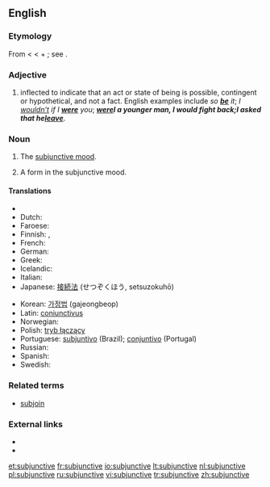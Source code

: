 ==English==

===Etymology===
From {{etyl|la}} {{term|subjunctivus||serving to join, connecting, in grammar applies to the subjunctive mode}} < {{term|subjungere||to add, join, subjoin}} < {{term|sub||under}} + {{term|jungere||to join, yoke}}; see {{term|join}}.

===Adjective===
{{en-adj|-}}

# {{context|grammar|of a verb}} inflected to indicate that an act or state of being is possible, contingent or hypothetical, and not a fact.  English examples include ''so '''[[be]]''' it''; ''I [[wouldn’t]] if I '''[[were]]''' you''; '''''[[were]]''' I a younger man, I would fight back''; ''I asked that he '''[[leave]]'''''.

===Noun===
{{en-noun|s|-}}

# {{context|grammar|uncountable}} The [[subjunctive mood]].
# {{context|countable}} A form in the subjunctive mood.

====Translations====
{{trans-top|subjunctive mood}}
* {{trreq|Chinese}}
* Dutch: {{t+|nl|aanvoegende wijs|m}}
* Faroese: {{t-|fo|hugsháttur|m|xs=Faroese}}
* Finnish: {{t+|fi|konjunktiivi}}, {{t+|fi|subjunktiivi}}
* French: {{t+|fr|subjonctif|m}}
* German: {{t+|de|Konjunktiv|m}}
* Greek: {{t|el|υποτακτική|tr=ipotakticí|f}}
* Icelandic: {{t+|is|viðtengingarháttur|m}}
* Italian: {{t+|it|congiuntivo|m}}
* Japanese: [[接続法]] (せつぞくほう, setsuzokuhō)
{{trans-mid}}
* Korean: [[가정법]] (gajeongbeop)
* Latin: [[coniunctivus]]
* Norwegian: {{t-|no|konjunktiv|m}}
* Polish: [[tryb łączący]] {{m}}
* Portuguese: [[subjuntivo]] {{m}} (Brazil); [[conjuntivo]] {{m}} (Portugal)
* Russian: {{t|ru|сослагательное наклонение|tr=soslagátel’noje naklonénije|n}}
* Spanish: {{t-|es|subjuntivo|m}}
* Swedish: {{t+|sv|konjunktiv|c}}
{{trans-bottom}}

===Related terms===
* [[subjoin]]

===External links===
* {{R:Webster 1913}}
* {{R:Century 1911}}

[[et:subjunctive]]
[[fr:subjunctive]]
[[io:subjunctive]]
[[lt:subjunctive]]
[[nl:subjunctive]]
[[pl:subjunctive]]
[[ru:subjunctive]]
[[vi:subjunctive]]
[[tr:subjunctive]]
[[zh:subjunctive]]